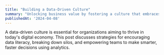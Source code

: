 ```yaml
---
title: "Building a Data-Driven Culture"
summary: "Unlocking business value by fostering a culture that embraces data, analytics, and evidence-based decision making."
publishedAt: '2024-04-08'
---
```


A data-driven culture is essential for organizations aiming to thrive in today's digital economy. This post discusses strategies for encouraging data literacy, breaking down silos, and empowering teams to make smarter, faster decisions using analytics.
